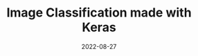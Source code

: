 ---
title: 'Image Classification made with Keras'
date: '2022-08-27'
tags: ['deep-learning', 'machine-learning', 'computer-vision']
draft: true
layout: PostSimple
summary: ''
---